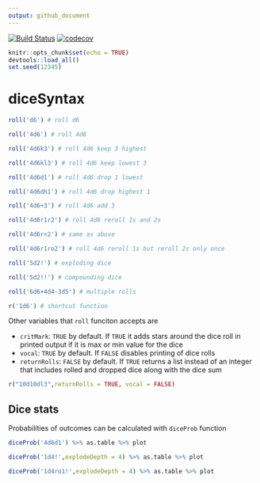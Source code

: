 ```yaml
---
output: github_document
---
```


[![Build Status](https://travis-ci.org/oganm/diceSyntax.svg?branch=master)](https://travis-ci.org/oganm/diceSyntax) [![codecov](https://codecov.io/gh/oganm/diceSyntax/branch/master/graph/badge.svg)](https://codecov.io/gh/oganm/diceSyntax)

```r
knitr::opts_chunk$set(echo = TRUE)
devtools::load_all()
set.seed(12345)
```


diceSyntax
=================

```r
roll('d6') # roll d6

roll('4d6') # roll 4d6

roll('4d6k3') # roll 4d6 keep 3 highest

roll('4d6kl3') # roll 4d6 keep lowest 3

roll('4d6d1') # roll 4d6 drop 1 lowest

roll('4d6dh1') # roll 4d6 drop highest 1

roll('4d6+3') # roll 4d6 add 3

roll('4d6r1r2') # roll 4d6 reroll 1s and 2s

roll('4d6r<2') # same as above

roll('4d6r1ro2') # roll 4d6 reroll 1s but reroll 2s only once

roll('5d2!') # exploding dice

roll('5d2!!') # compounding dice

roll('6d6+4d4-3d5') # multiple rolls

r('1d6') # shortcut function

```


Other variables that `roll` funciton accepts are

- `critMark`: `TRUE` by default. If `TRUE` it adds stars around the dice roll in printed output if it is max or min value for the dice
- `vocal`: `TRUE` by default. If `FALSE` disables printing of dice rolls
- `returnRolls`: `FALSE` by default. If `TRUE` returns a list instead of an integer that includes rolled and dropped dice along with the dice sum

```r
r("10d10dl3",returnRolls = TRUE, vocal = FALSE)
```

Dice stats
----------------

Probabilities of outcomes can be calculated with `diceProb` function

```r
diceProb('4d6d1') %>% as.table %>% plot

diceProb('1d4!',explodeDepth = 4) %>% as.table %>% plot

diceProb('1d4ro1!',explodeDepth = 4) %>% as.table %>% plot

```


